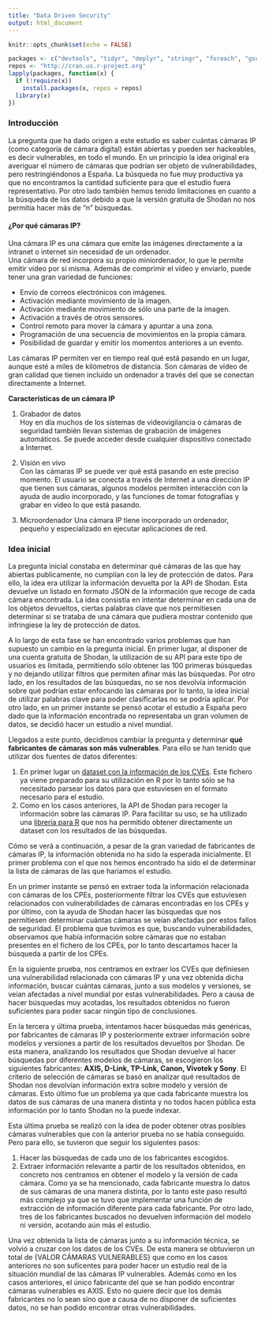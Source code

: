 ```yaml
---
title: "Data Driven Security"
output: html_document
---
```


```r
knitr::opts_chunk$set(echo = FALSE)
```

```r
packages <- c("devtools", "tidyr", "deplyr", "stringr", "foreach", "gsubfn", "ggplot2")
repos <- "http://cran.us.r-project.org"
lapply(packages, function(x) {
  if (!require(x))
    install.packages(x, repos = repos)
  library(x)
})
```

### Introducción
La pregunta que ha dado origen a este estudio es saber cuántas cámaras IP (como categoría de cámara digital) están abiertas y pueden ser hackeables, es decir vulnerables, en todo el mundo. En un principio la idea original era averiguar el número de cámaras que podrían ser objeto de vulnerabilidades, pero restringiéndonos a España. La búsqueda no fue muy productiva ya que no encontramos la cantidad suficiente para que el estudio fuera representativo. Por otro lado también hemos tenido limitaciones en cuanto a la búsqueda de los datos debido a que la versión gratuita de Shodan no nos permitía hacer más de “n” búsquedas.  
  
  
  
#### ¿Por qué cámaras IP? 
Una cámara IP es una cámara que emite las imágenes directamente a la intranet o internet sin necesidad de un ordenador.  
Una cámara de red incorpora su propio miniordenador, lo que le permite emitir vídeo por sí misma. Además de comprimir el vídeo y enviarlo, puede tener una gran variedad de funciones:  

   - Envío de correos electrónicos con imágenes.  
   - Activación mediante movimiento de la imagen.  
   - Activación mediante movimiento de sólo una parte de la imagen.  
   - Activación a través de otros sensores.  
   - Control remoto para mover la cámara y apuntar a una zona.  
   - Programación de una secuencia de movimientos en la propia cámara.  
   - Posibilidad de guardar y emitir los momentos anteriores a un evento.  
 
Las cámaras IP permiten ver en tiempo real qué está pasando en un lugar, aunque esté a miles de kilómetros de distancia. Son cámaras de vídeo de gran calidad que tienen incluido un ordenador a través del que se conectan directamente a Internet.  
  
  
**Características de un cámara IP  **

1. Grabador de datos  
   Hoy en día muchos de los sistemas de videovigilancia o cámaras de seguridad también llevan sistemas de grabación de imágenes automáticos. Se puede acceder    desde cualquier dispositivo conectado a Internet.  
   
2. Visión en vivo  
   Con las cámaras IP se puede ver qué está pasando en este preciso momento. El usuario se conecta a través de Internet a una dirección IP que tienen sus    cámaras, algunos modelos permiten interacción con la ayuda de audio incorporado, y las funciones de tomar fotografías y grabar en video lo que está pasando.  
   
3. Microordenador
   Una cámara IP tiene incorporado un ordenador, pequeño y especializado en ejecutar aplicaciones de red.  
   
### Idea inicial  

La pregunta inicial constaba en determinar qué cámaras de las que hay abiertas publicamente, no cumplían con la ley de protección de datos. Para ello, la idea era utilizar la información devuelta por la API de Shodan. Esta devuelve un listado en formato JSON de la información que recoge de cada cámara encontrada. La idea consistía en intentar determinar en cada una de los objetos devueltos, ciertas palabras clave que nos permitiesen determinar si se trataba de una cámara que pudiera mostrar contenido que infringiese la ley de protección de datos.  

A lo largo de esta fase se han encontrado varios problemas que han supuesto un cambio en la pregunta inicial. En primer lugar, al disponer de una cuenta gratuita de Shodan, la utilización de su API para este tipo de usuarios es limitada, permitiendo sólo obtener las 100 primeras búsquedas y no dejando utilizar filtros que permiten afinar más las búsquedas. Por otro lado, en los resultados de las búsquedas, no se nos devolvía información sobre qué podrían estar enfocando las cámaras por lo tanto, la idea inicial de utilizar palabras clave para poder clasificarlas no se podría aplicar. Por otro lado, en un primer instante se pensó acotar el estudio a España pero dado que la información encontrada no representaba un gran volumen de datos, se decidió hacer un estudio a nivel mundial.  

Llegados a este punto, decidimos cambiar la pregunta y determinar **qué fabricantes de cámaras son más vulnerables**. Para ello se han tenido que utilizar dos fuentes de datos diferentes:  

1. En primer lugar un [dataset con la información de los CVEs]. Este fichero ya viene preparado para su utilización en R por lo tanto sólo se ha necesitado    parsear los datos para que estuviesen en el formato necesario para el estudio.  
2. Como en los casos anteriores, la API de Shodan para recoger la información sobre las cámaras IP. Para facilitar su uso, se ha utilizado una [librería para R] que nos ha permitido obtener directamente un dataset con los resultados de las búsquedas.  

[dataset con la información de los CVEs]: https://github.com/r-net-tools/security.datasets/raw/master/net.security/sysdata.rda.  
[librería para R]: https://github.com/hrbrmstr/shodan  

Cómo se verá a continuación, a pesar de la gran variedad de fabricantes de cámaras IP, la información obtenida no ha sido la esperada inicialmente. El primer problema con el que nos hemos encontrado ha sido el de determinar la lista de cámaras de las que haríamos el estudio.  

En un primer instante se pensó en extraer toda la información relacionada con cámaras de los CPEs, posteriormente filtrar los CVEs que estuviesen relacionados con vulnerabilidades de cámaras encontradas en los CPEs y por último, con la ayuda de Shodan hacer las búsquedas que nos permitiesen determinar cuántas cámaras se veían afectadas por estos fallos de seguridad. El problema que tuvimos es que, buscando vulnerabilidades, observamos que había información sobre cámaras que no estaban presentes en el fichero de los CPEs, por lo tanto descartamos hacer la búsqueda a partir de los CPEs.  

En la siguiente prueba, nos centramos en extraer los CVEs que definiesen una vulnerabilidad relacionada con cámaras IP y una vez obtenida dicha información, buscar cuántas cámaras, junto a sus modelos y versiones, se veian afectadas a nivel mundial por estas vulnerabilidades. Pero a causa de hacer búsquedas muy acotadas, los resultados obtenidos no fueron suficientes para poder sacar ningún tipo de conclusiones.  

En la tercera y última prueba, intentamos hacer búsquedas más genéricas, por fabricantes de cámaras IP y posteriormente extraer información sobre modelos y versiones a partir de los resultados devueltos por Shodan. De esta manera, analizando los resultados que Shodan devuelve al hacer búsquedas por diferentes modelos de cámaras, se escogieron los siguientes fabricantes: **AXIS, D-Link, TP-Link, Canon, Vivotek y Sony**. El criterio de selección de cámaras se basó en analizar qué resultados de Shodan nos devolvían información extra sobre modelo y versión de cámaras. Esto último fue un problema ya que cada fabricante muestra los datos de sus cámaras de una manera distinta y no todos hacen pública esta información por lo tanto Shodan no la puede indexar.  

Esta última prueba se realizó con la idea de poder obtener otras posibles cámaras vulnerables que con la anterior prueba no se había conseguido. Pero para ello, se tuvieron que seguir los siguientes pasos:  

1. Hacer las búsquedas de cada uno de los fabricantes escogidos.  
2. Extraer información relevante a partir de los resultados obtenidos, en concreto nos centramos en obtener el modelo y la versión de cada cámara. Como ya se ha mencionado, cada fabricante muestra lo datos de sus cámaras de una manera distinta, por lo tanto este paso resultó más complejo ya que se tuvo que implementar una función de extracción de información diferente para cada fabricante. Por otro lado, tres de los fabricantes buscados no devuelven información del modelo ni versión, acotando aún más el estudio.  

Una vez obtenida la lista de cámaras junto a su información técnica, se volvió a cruzar con los datos de los CVEs. De esta manera se obtuvieron un total de {VALOR CÁMARAS VULNERABLES} que como en los casos anteriores no son suficentes para poder hacer un estudio real de la situación mundial de las cámaras IP vulnerables. Además como en los casos anteriores, el único fabricante del que se han podido encontrar cámaras vulnerables es AXIS. Esto no quiere decir que los demás fabricantes no lo sean sino que a causa de no disponer de suficientes datos, no se han podido encontrar otras vulnerabilidades.
   
  



